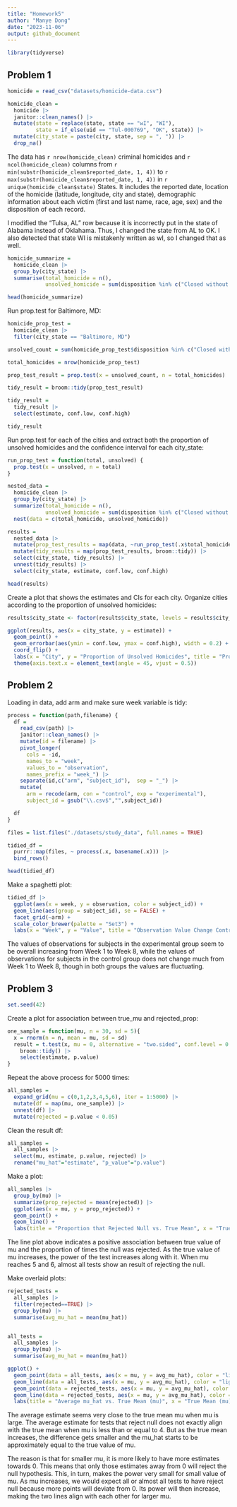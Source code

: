 ```yaml
---
title: "Homework5"
author: "Manye Dong"
date: "2023-11-06"
output: github_document
---
```

```r
library(tidyverse)
```

## Problem 1
```r
homicide = read_csv("datasets/homicide-data.csv")
```
```r
homicide_clean =
  homicide |>
  janitor::clean_names() |>
  mutate(state = replace(state, state == "wI", "WI"), 
         state = if_else(uid == "Tul-000769", "OK", state)) |> 
  mutate(city_state = paste(city, state, sep = ", ")) |>
  drop_na()
```

The data has `r nrow(homicide_clean)` criminal homicides and `r ncol(homicide_clean)` columns from `r min(substr(homicide_clean$reported_date, 1, 4))` to `r max(substr(homicide_clean$reported_date, 1, 4))` in `r unique(homicide_clean$state)` States. It includes the reported date, location of the homicide (latitude, longitude, city and state), demographic information about each victim (first and last name, race, age, sex) and the disposition of each record.

I modified the "Tulsa, AL" row because it is incorrectly put in the state of Alabama instead of Oklahama. Thus, I changed the state from AL to OK. I also detected that state WI is mistakenly written as wI, so I changed that as well.

```r
homicide_summarize = 
  homicide_clean |>
  group_by(city_state) |>
  summarise(total_homicide = n(), 
            unsolved_homicide = sum(disposition %in% c("Closed without arrest", "Open/No arrest")))

head(homicide_summarize)
```

Run prop.test for Baltimore, MD:
```r
homicide_prop_test = 
  homicide_clean |>
  filter(city_state == "Baltimore, MD")

unsolved_count = sum(homicide_prop_test$disposition %in% c("Closed without arrest", "Open/No arrest"))

total_homicides = nrow(homicide_prop_test)

prop_test_result = prop.test(x = unsolved_count, n = total_homicides)
```

```r
tidy_result = broom::tidy(prop_test_result)

tidy_result = 
  tidy_result |>
  select(estimate, conf.low, conf.high)

tidy_result
```
Run prop.test for each of the cities and extract both the proportion of unsolved homicides and the confidence interval for each city_state:
```r
run_prop_test = function(total, unsolved) {
  prop.test(x = unsolved, n = total)
}
```

```r
nested_data = 
  homicide_clean |>
  group_by(city_state) |>
  summarize(total_homicide = n(), 
            unsolved_homicide = sum(disposition %in% c("Closed without arrest", "Open/No arrest"))) |>
  nest(data = c(total_homicide, unsolved_homicide))
```

```r
results = 
  nested_data |>
  mutate(prop_test_results = map(data, ~run_prop_test(.x$total_homicide, .x$unsolved_homicide))) |>
  mutate(tidy_results = map(prop_test_results, broom::tidy)) |>
  select(city_state, tidy_results) |>
  unnest(tidy_results) |>
  select(city_state, estimate, conf.low, conf.high)

head(results)
```
Create a plot that shows the estimates and CIs for each city. Organize cities according to the proportion of unsolved homicides:
```r
results$city_state <- factor(results$city_state, levels = results$city_state[order(results$estimate)])

ggplot(results, aes(x = city_state, y = estimate)) +
  geom_point() +
  geom_errorbar(aes(ymin = conf.low, ymax = conf.high), width = 0.2) +
  coord_flip() +
  labs(x = "City", y = "Proportion of Unsolved Homicides", title = "Proportion of Unsolved Homicides by City") +
  theme(axis.text.x = element_text(angle = 45, vjust = 0.5))
```


## Problem 2
Loading in data, add arm and make sure week variable is tidy:
```r
process = function(path,filename) {
  df = 
    read_csv(path) |>
    janitor::clean_names() |>
    mutate(id = filename) |>
    pivot_longer(
      cols = -id,
      names_to = "week",
      values_to = "observation",
      names_prefix = "week_") |>
    separate(id,c("arm", "subject_id"),  sep = "_") |>
    mutate(
      arm = recode(arm, con = "control", exp = "experimental"),
      subject_id = gsub("\\.csv$","",subject_id))

  df
}
```

```r
files = list.files("./datasets/study_data", full.names = TRUE)
```

```r
tidied_df = 
  purrr::map(files, ~ process(.x, basename(.x))) |> 
  bind_rows()

head(tidied_df)
```

Make a spaghetti plot:
```r
tidied_df |>
  ggplot(aes(x = week, y = observation, color = subject_id)) +
  geom_line(aes(group = subject_id), se = FALSE) +
  facet_grid(~arm) +
  scale_color_brewer(palette = "Set3") + 
  labs(x = "Week", y = "Value", title = "Observation Value Change Control vs Experiment", col = "Subject ID")
```

The values of observations for subjects in the experimental group seem to be overall increasing from Week 1 to Week 8, while the values of observations for subjects in the control group does not change much from Week 1 to Week 8, though in both groups the values are fluctuating.


## Problem 3
```r
set.seed(42)
```

Create a plot for association between true_mu and rejected_prop:
```r
one_sample = function(mu, n = 30, sd = 5){
  x = rnorm(n = n, mean = mu, sd = sd)
  result = t.test(x, mu = 0, alternative = "two.sided", conf.level = 0.95) |>
    broom::tidy() |> 
    select(estimate, p.value)
}
```

Repeat the above process for 5000 times:
```r
all_samples = 
  expand_grid(mu = c(0,1,2,3,4,5,6), iter = 1:5000) |> 
  mutate(df = map(mu, one_sample)) |> 
  unnest(df) |> 
  mutate(rejected = p.value < 0.05)
```

Clean the result df:
```r
all_samples = 
  all_samples |>
  select(mu, estimate, p.value, rejected) |>
  rename("mu_hat"="estimate", "p_value"="p.value")
```

Make a plot:
```r
all_samples |>  
  group_by(mu) |>  
  summarize(prop_rejected = mean(rejected)) |>
  ggplot(aes(x = mu, y = prop_rejected)) +
  geom_point() +
  geom_line() +
  labs(title = "Proportion that Rejected Null vs. True Mean", x = "True Mean (mu)", y = "Proportion that Rejected Null")
```

The line plot above indicates a positive association between true value of mu and the proportion of times the null was rejected. As the true value of mu increases, the power of the test increases along with it. When mu reaches 5 and 6, almost all tests show an result of rejecting the null.

Make overlaid plots:
```r
rejected_tests = 
  all_samples |>
  filter(rejected==TRUE) |>
  group_by(mu) |>
  summarise(avg_mu_hat = mean(mu_hat))


all_tests = 
  all_samples |> 
  group_by(mu) |>
  summarise(avg_mu_hat = mean(mu_hat))

ggplot() +
  geom_point(data = all_tests, aes(x = mu, y = avg_mu_hat), color = "lightblue") +
  geom_line(data = all_tests, aes(x = mu, y = avg_mu_hat), color = "lightblue") +
  geom_point(data = rejected_tests, aes(x = mu, y = avg_mu_hat), color = "darkgreen") +
  geom_line(data = rejected_tests, aes(x = mu, y = avg_mu_hat), color = "darkgreen") +
  labs(title = "Average mu_hat vs. True Mean (mu)", x = "True Mean (mu)", y = "Average mu_hat")
```

The average estimate seems very close to the true mean mu when mu is large. The average estimate for tests that reject null does not exactly align with the true mean when mu is less than or equal to 4. But as the true mean increases, the difference gets smaller and the mu_hat starts to be approximately equal to the true value of mu.

The reason is that for smaller mu, it is more likely to have more estimates towards 0. This means that only those estimates away from 0 will reject the null hypothesis. This, in turn, makes the power very small for small value of mu. As mu increases, we would expect all or almost all tests to have reject null because more points will deviate from 0. Its power will then increase, making the two lines align with each other for larger mu.
